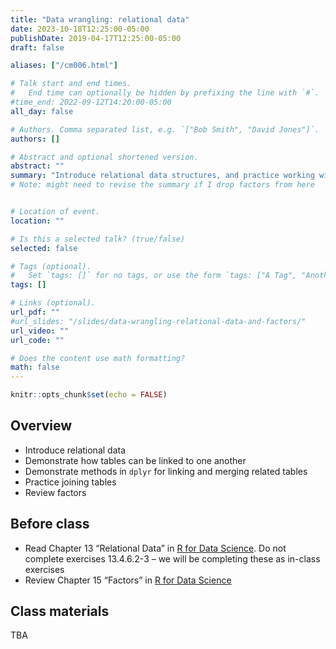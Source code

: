 ```yaml
---
title: "Data wrangling: relational data"
date: 2023-10-18T12:25:00-05:00
publishDate: 2019-04-17T12:25:00-05:00
draft: false

aliases: ["/cm006.html"]

# Talk start and end times.
#   End time can optionally be hidden by prefixing the line with `#`.
#time_end: 2022-09-12T14:20:00-05:00
all_day: false

# Authors. Comma separated list, e.g. `["Bob Smith", "David Jones"]`.
authors: []

# Abstract and optional shortened version.
abstract: ""
summary: "Introduce relational data structures, and practice working with factor columns."
# Note: might need to revise the summary if I drop factors from here


# Location of event.
location: ""

# Is this a selected talk? (true/false)
selected: false

# Tags (optional).
#   Set `tags: []` for no tags, or use the form `tags: ["A Tag", "Another Tag"]` for one or more tags.
tags: []

# Links (optional).
url_pdf: ""
#url_slides: "/slides/data-wrangling-relational-data-and-factors/"
url_video: ""
url_code: ""

# Does the content use math formatting?
math: false
---
```


```r
knitr::opts_chunk$set(echo = FALSE)
```

## Overview

* Introduce relational data
* Demonstrate how tables can be linked to one another
* Demonstrate methods in `dplyr` for linking and merging related tables
* Practice joining tables
* Review factors

## Before class

* Read Chapter 13 "Relational Data" in [R for Data Science](http://r4ds.had.co.nz/). Do not complete exercises 13.4.6.2-3 -- we will be completing these as in-class exercises
* Review Chapter 15 "Factors" in [R for Data Science](http://r4ds.had.co.nz/)

## Class materials

TBA


<!--
* [Practice using relational data](/notes/relational-data-exercise/)


* [Relational data: a quick review](/notes/relational-data/)
* [Practice using relational data](/notes/relational-data-exercise/)
* [Practice transforming and visualizing factors](/notes/factors-exercise/)

## What you need to do after class

* Keep working on homework 3
* Review lectures and readings

<!--
* [Complete the wrangling and visualizing data homework](/homework/wrangle-data/)
-->